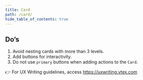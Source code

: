 ```yaml
---
title: Card
path: /card/
hide_table_of_contents: true
---
```


## Do’s

1. Avoid nesting cards with more than 3 levels.
2. Add buttons for interactivity.
3. Do not use `primary` buttons when adding actions to the `Card`.

👉 For UX Writing guidelines, access https://uxwriting.vtex.com
